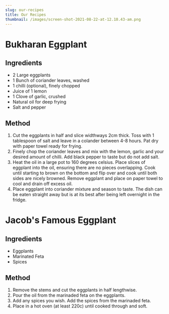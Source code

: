 ```yaml
---
slug: our-recipes
title: Our Recipes
thumbnail: /images/screen-shot-2021-08-22-at-12.10.43-am.png
---
```



# Bukharan Eggplant

## Ingredients

* 2 Large eggplants
* 1 Bunch of coriander leaves, washed
* 1 chilli (optional), finely chopped
* Juice of 1 lemon
* 1 Clove of garlic, crushed
* Natural oil for deep frying
* Salt and pepper

## Method

1. Cut the eggplants in half and slice widthways 2cm thick. Toss with 1 tablespoon of salt and leave in a colander between 4-8 hours. Pat dry with paper towel ready for frying.
2. Finely chop the coriander leaves and mix with the lemon, garlic and your desired amount of chilli. Add black pepper to taste but do not add salt.
3. Heat the oil in a large pot to 160 degrees celsius. Place slices of eggplant into the oil, ensuring there are no pieces overlapping. Cook until starting to brown on the bottom and flip over and cook until both sides are nicely browned. Remove eggplant and place on paper towel to cool and drain off excess oil.
4. Place eggplant into coriander mixture and season to taste. The dish can be eaten straight away but is at its best after being left overnight in the fridge.

# Jacob's Famous Eggplant

## Ingredients

* Eggplants
* Marinated Feta
* Spices

## Method

1. Remove the stems and cut the eggplants in half lengthwise.
2. Pour the oil from the marinaded feta on the eggplants.
3. Add any spices you wish. Add the spices from the marinaded feta.
4. Place in a hot oven (at least 220c) until cooked through and soft.